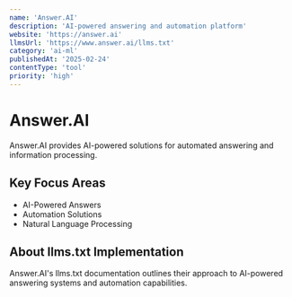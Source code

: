 ```yaml
---
name: 'Answer.AI'
description: 'AI-powered answering and automation platform'
website: 'https://answer.ai'
llmsUrl: 'https://www.answer.ai/llms.txt'
category: 'ai-ml'
publishedAt: '2025-02-24'
contentType: 'tool'
priority: 'high'
---
```


# Answer.AI

Answer.AI provides AI-powered solutions for automated answering and information processing.

## Key Focus Areas

- AI-Powered Answers
- Automation Solutions
- Natural Language Processing

## About llms.txt Implementation

Answer.AI's llms.txt documentation outlines their approach to AI-powered answering systems and automation capabilities.
